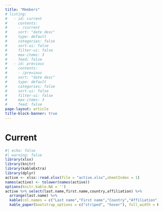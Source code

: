 ```yaml
---
title: "Members"
# listing:
#   - id: current
#     contents:
#     - /current
#     sort: "date desc"
#     type: default
#     categories: false
#     sort-ui: false
#     filter-ui: false
#     max-items: 3
#     feed: false
#   - id: previous
#     contents:
#     - /previous
#     sort: "date desc"
#     type: default
#     categories: false
#     sort-ui: false
#     filter-ui: false
#     max-items: 3
#     feed: false
page-layout: article
title-block-banner: true
---
```


# Current 

```r
#| echo: false
#| warning: false
library(xlsx)
library(knitr)
library(kableExtra)
library(dplyr)
active <- xlsx::read.xlsx(file = "active.xlsx",sheetIndex = 1) 
names(active) <- tolower(names(active))
options(knitr.kable.NA = '')
active %>% select(last.name,first.name,country,affiliation) %>% 
  arrange(last.name) %>% 
  kable(col.names = c("Last name","First name","Country","Affiliation")) %>% 
  kable_paper(bootstrap_options = c("striped", "hover"), full_width = F)
```


